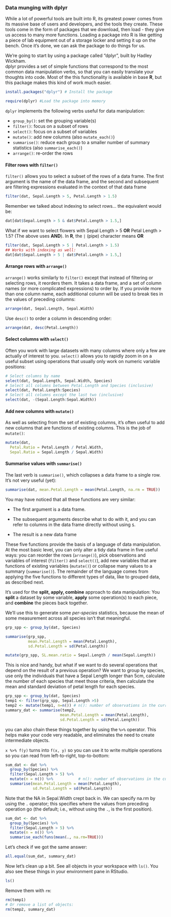 ### Data munging with dplyr

While a lot of powerful tools are built into R, its greatest power comes from 
its massive base of users and developers, and the tools they create.  These 
tools come in the form of packages that we download, then load - they give us 
access to many more functions.  Loading a package into R is like getting a piece 
of lab equipment out of a storage locker and setting it up on the bench. Once 
it's done, we can ask the package to do things for us.

We're going to start by using a package called "dplyr", built by Hadley Wickham.  
dplyr provides a set of simple functions that correspond to the most common data 
manipulation verbs, so that you can easily translate your thoughts into code. 
Most of the this functionality is available in base **R**, but this package 
makes this kind of work much easier.

```r
install.packages("dplyr") # Install the package
```

```r
require(dplyr) #Load the package into memory
```

`dplyr` implements the following verbs useful for data manipulation:

* `group_by()`: set the grouping variable(s)
* `filter()`: focus on a subset of rows
* `select()`: focus on a subset of variables
* `mutate()`: add new columns (also `mutate_each()`)
* `summarise()`: reduce each group to a smaller number of summary statistics 
  (also `summarise_each()`)
* `arrange()`: re-order the rows

#### Filter rows with `filter()`

`filter()` allows you to select a subset of the rows of a data frame. The first 
argument is the name of the data frame, and the second and subsequent are 
filtering expressions evaluated in the context of that data frame

```r
filter(dat, Sepal.Length > 5, Petal.Length > 1.5)
```

Remember we talked about indexing to select rows... the equivalent would be:

```r
dat[dat$Sepal.Length > 5 & dat$Petal.Length > 1.5,]
```

What if we want to select flowers with Sepal Length > 5 **OR** Petal Length > 1.5?
(The above uses **AND**).  In **R**, the `|` (pipe) character means **OR**

```r
filter(dat, Sepal.Length > 5 | Petal.Length > 1.5)
## Works with indexing as well:
dat[dat$Sepal.Length > 5 | dat$Petal.Length > 1.5,]
```

#### Arrange rows with `arrange()`

`arrange()` works similarly to `filter()` except that instead of filtering or 
selecting rows, it reorders them. It takes a data frame, and a set of column 
names (or more complicated expressions) to order by. If you provide more than 
one column name, each additional column will be used to break ties in the values 
of preceding columns:

```r
arrange(dat, Sepal.Length, Sepal.Width)
```

Use `desc()` to order a column in descending order:

```r
arrange(dat, desc(Petal.Length))
```

#### Select columns with `select()`

Often you work with large datasets with many columns where only a few are 
actually of interest to you. `select()` allows you to rapidly zoom in on a 
useful subset using operations that usually only work on numeric variable positions:

```r
# Select columns by name
select(dat, Sepal.Length, Sepal.Width, Species)
# Select all columns between Petal.Length and Species (inclusive)
select(dat, Petal.Length:Species)
# Select all columns except the last two (inclusive)
select(dat, -(Sepal.Length:Sepal.Width))
```

#### Add new columns with `mutate()`

As well as selecting from the set of existing columns, it's often useful to add 
new columns that are functions of existing columns. This is the job of `mutate()`:

```r
mutate(dat,
  Petal.Ratio = Petal.Length / Petal.Width,
  Sepal.Ratio = Sepal.Length / Sepal.Width)
```

#### Summarise values with `summarise()`

The last verb is `summarise()`, which collapses a data frame to a single row. 
It's not very useful (yet):

```r
summarise(dat, mean.Petal.Length = mean(Petal.Length, na.rm = TRUE))
```

You may have noticed that all these functions are very similar:

* The first argument is a data frame.

* The subsequent arguments describe what to do with it, and you can refer
  to columns in the data frame directly without using `$`.

* The result is a new data frame

These five functions provide the basis of a language of data manipulation. At 
the most basic level, you can only alter a tidy data frame in five useful ways: 
you can reorder the rows (`arrange()`), pick observations and variables of 
interest (`filter()` and `select()`), add new variables that are functions of 
existing variables (`mutate()`) or collapse many values to a summary 
(`summarise()`). The remainder of the language comes from applying the five 
functions to different types of data, like to grouped data, as described next.

It's used for the **split, apply, combine** approach to data manipulation: You 
**split** a dataset by some variable, **apply** some operation(s) to each piece, 
and **combine** the pieces back together.

We'll use this to generate some _per-species_ statistics, because the mean of 
some measurement across all species isn't that meaningful.

```r
grp_spp <- group_by(dat, Species)

summarise(grp_spp, 
          mean.Petal.Length = mean(Petal.Length), 
          sd.Petal.Length = sd(Petal.Length))

mutate(grp_spp, SL.mean.ratio = Sepal.Length / mean(Sepal.Length))
```

This is nice and handy, but what if we want to do several operations that depend 
on the result of a previous operation? We want to group by species, use only the 
individuals that have a Sepal Length longer than 5cm, calculate the number of 
each species that meet those criteria, then calculate the mean and standard
deviation of petal length for each species.

```r
grp_spp <- group_by(dat, Species)
temp1 <- filter(grp_spp, Sepal.Length >5)
temp2 <- mutate(temp1, n=n()) # n(): number of observations in the current group
summary_dat <- summarise(temp2, 
                        mean.Petal.Length = mean(Petal.Length), 
                        sd.Petal.Length = sd(Petal.Length))

```

you can also chain these things together by using the `%>%` operator. This helps 
make your code very readable, and eliminates the need to create intermediate 
objects.

`x %>% f(y)` turns into `f(x, y)` so you can use it to write multiple 
operations so you can read from left-to-right, top-to-bottom:

```r
sum_dat <- dat %>%
  group_by(Species) %>%
  filter(Sepal.Length > 5) %>%
  mutate(n = n()) %>%           # n(): number of observations in the current group
  summarise(mean.Petal.Length = mean(Petal.Length), 
            sd.Petal.Length = sd(Petal.Length))
```

Note that the NA in Sepal.Width crept back in.  We can specify na.rm by using 
the `.` operator; this specifies where the values from preceding operation go 
(the default; i.e., without using the `.`, is the first position).

```r
sum_dat <- dat %>%
  group_by(Species) %>%
  filter(Sepal.Length > 5) %>%
  mutate(n = n()) %>%
  summarise_each(funs(mean(., na.rm=TRUE)))
```

Let's check if we got the same answer:
```r
all.equal(sum_dat, summary_dat)
```

Now let's clean up a bit. See all objects in your workspace with `ls()`.  You 
also see these things in your environment pane in RStudio.

```r
ls()
```

Remove them with `rm`:

```r
rm(temp1)
# Or remove a list of objects:
rm(temp2, summary_dat)
```
